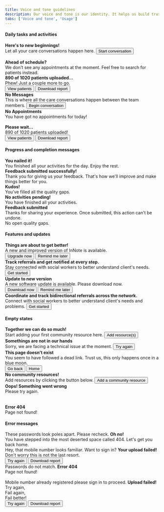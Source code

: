 ```yaml
---
title: Voice and tone guidelines
description: Our voice and tone is our identity. It helps us build trust, connection and a memorable image for our brand. Use it to make the content distinct, effective and consistent for all products and features.
tabs: ['Voice and tone', 'Usage']
---
```


#### Daily tasks and activities

<Rules>
  <DOs>
    <InlineMessage>
      <IconWrapper> 
        <b>Here's to new beginnings!</b>
      </IconWrapper>
      <div class='ml-7'>
        Let all your care conversations happen here.
        <Button class='mt-6' >Start conversation</Button>
      </div>
    </InlineMessage>
    <br/>
    <InlineMessage>
      <IconWrapper> 
        <b>Ahead of schedule? </b>
      </IconWrapper>
      <div class='ml-7 mb-0'>We don't see any appointments at the moment. Feel free to search for patients instead.</div>
    </InlineMessage>
    <InlineMessage>
      <IconWrapper> 
        <b>890 of 1020 patients uploaded...</b>
      </IconWrapper>
      <div class='ml-7'>
        Phew! Just a couple more to go.
        <div class='d-flex mt-6'>
          <Button>View patients</Button>
          <Button class='ml-4'>Download report</Button>
        </div>
      </div>
    </InlineMessage>
  </DOs>

  <DONTs>
    <InlineMessage>
      <IconWrapper iconType = 'error'>
        <b>No Messages</b>
      </IconWrapper>
      <div class='ml-7'>
        This is where all the care conversations happen between the team members.
        <Button class='mt-6'>Begin conversation</Button>
      </div>
    </InlineMessage>
    <InlineMessage>
      <IconWrapper iconType = 'error'>
        <b>No Appointments</b>
      </IconWrapper>
      <div class='ml-7'>You have got no appointments for today!</div>
    </InlineMessage>
    <br/>
    <InlineMessage>
      <IconWrapper iconType = 'error'> 
        <b>Please wait...</b>
      </IconWrapper>
      <div class='ml-7'>
        890 of 1020 patients uploaded!
        <div class='d-flex mt-6'>
          <Button>View patients</Button>
          <Button class='ml-4'>Download report</Button>
        </div>
      </div>
    </InlineMessage>
  </DONTs>
</Rules>

#### Progress and completion messages

<Rules>
  <DOs>
    <InlineMessage>
      <IconWrapper>
        <b>You nailed it!</b>
      </IconWrapper>
      <div class='ml-7'>
        You finished all your activities for the day. Enjoy the rest.
      </div>
    </InlineMessage>
    <InlineMessage>
      <IconWrapper>
        <b>Feedback submitted successfully!</b>
      </IconWrapper>
      <div class='ml-7'>
        Thank you for giving us your feedback. That's how we'll improve and make things better for you.
      </div>
    </InlineMessage>
    <InlineMessage>
      <IconWrapper>
        <b>Kudos! </b>
      </IconWrapper>
      <div class='ml-7'>
        You've filled all the quality gaps.
      </div>
    </InlineMessage>
  </DOs>

  <DONTs>
    <InlineMessage>
      <IconWrapper iconType = 'error'>
        <b>No activities pending!</b>
      </IconWrapper>
      <div class='ml-7'>
        You have finished all your activities. 
      </div>
    </InlineMessage>
    <InlineMessage>
      <IconWrapper iconType = 'error'>
        <b>Feedback submitted</b>
      </IconWrapper>
      <div class='ml-7'>
        Thanks for sharing your experience. Once submitted, this action can't be undone. 
      </div>
    </InlineMessage>
    <InlineMessage>
      <IconWrapper iconType = 'error'>
        No open quality gaps.
      </IconWrapper>
    </InlineMessage>
  </DONTs>
</Rules>

#### Features and updates

<Rules>
  <DOs>
    <InlineMessage>
      <IconWrapper> 
        <b>Things are about to get better! </b>
      </IconWrapper>
      <div class='ml-7'>
        A new and improved version of InNote is available. 
        <div class='d-flex mt-6'>
          <Button>Upgrade now</Button>
          <Button class='ml-4'>Remind me later</Button>
        </div>
      </div>
    </InlineMessage>
    <InlineMessage>
      <IconWrapper> 
        <b>Track referrals and get notified at every step.</b>
      </IconWrapper>
      <div class='ml-7'>
        Stay connected with social workers to better understand client's needs.
        <Button class='mt-6' >Get started</Button>
      </div>
    </InlineMessage>
  </DOs>

  <DONTs>
    <InlineMessage>
      <IconWrapper iconType = 'error'>
        <b>Update to new version</b>
      </IconWrapper>
      <div class='ml-7'>
        A new software update is available. Please download now.
        <div class='d-flex mt-6'>
          <Button>Download now</Button>
          <Button class='ml-4'>Remind me later</Button>
        </div>
      </div>
    </InlineMessage>
    <InlineMessage>
      <IconWrapper iconType = 'error'>
        <b>Coordinate and track bidirectional referrals across the network.</b>
      </IconWrapper>
      <div class='ml-7'>
        Connect with social workers to better understand client's needs and problems.
        <Button class='mt-6'>Get started</Button>
      </div>
    </InlineMessage>
  </DONTs>
</Rules>

#### Empty states

<Rules>
  <DOs>
    <InlineMessage>
      <IconWrapper>
        <b>Together we can do so much!</b>
      </IconWrapper>
      <div class='ml-7'>
        Start adding your first community resource here.
        <Button class='mt-6' >Add resource(s)</Button>
      </div>
    </InlineMessage>
    <InlineMessage>
      <IconWrapper>
        <b>Somethings are not in our hands</b>
      </IconWrapper>
      <div class='ml-7'>
        Sorry, we are facing a technical issue at the moment.
        <Button class='mt-6' >Try again</Button>
      </div>
    </InlineMessage>
    <InlineMessage>
      <IconWrapper> 
        <b>This page doesn't exist </b>
      </IconWrapper>
      <div class='ml-7'>
        You seem to have followed a dead link. Trust us, this only happens once in a blue moon.  
        <div class='d-flex mt-6'>
          <Button>Go back</Button>
          <Button class='ml-4'>Home</Button>
        </div>
      </div>
    </InlineMessage>
  </DOs>

  <DONTs>
    <InlineMessage>
      <IconWrapper iconType = 'error'> 
        <b>No community resources!</b>
      </IconWrapper>
      <div class='ml-7'>
        Add resources by clicking the button below.
        <Button class='mt-6'>Add a community resource</Button>
      </div>
    </InlineMessage>
    <InlineMessage>
      <IconWrapper iconType = 'error'>
        <b>Oops! Something went wrong</b>
      </IconWrapper>
      <div class='ml-7'>
        Please try again.
      </div>
    </InlineMessage>
    <br/> <br/>
    <InlineMessage>
      <IconWrapper iconType = 'error'> 
        <b>Error 404</b>
      </IconWrapper>
      <div class='ml-7'>
        Page not found!
      </div>
    </InlineMessage>
  </DONTs>
</Rules>

#### Error messages

<Rules>
  <DOs>
    <InlineMessage>
      <IconWrapper> 
        These passwords look poles apart. Please recheck.
      </IconWrapper>
    </InlineMessage>
    <InlineMessage>
      <IconWrapper>
        <b>Oh no!</b>
      </IconWrapper>
      <div class='ml-7'>
        You have stepped into the most deserted space called 404. Let's get you back home.
      </div>
    </InlineMessage>
    <InlineMessage>
      <IconWrapper> 
        Hey, that mobile number looks familiar. Want to sign in?
      </IconWrapper>
    </InlineMessage>
    <InlineMessage>
      <IconWrapper>
        <b>Your upload failed! </b>
      </IconWrapper>
      <div class='ml-7'>
        Don't worry this is not the last resort.
        <div class='d-flex mt-6'>
          <Button>Try again</Button>
          <Button class='ml-4'>Download report</Button>
        </div>
      </div>
    </InlineMessage>
  </DOs>

  <DONTs>
    <InlineMessage>
      <IconWrapper iconType = 'error'> 
        Passwords do not match.
      </IconWrapper>
    </InlineMessage>
    <InlineMessage>
      <IconWrapper iconType = 'error'> 
        <b>Error 404</b>
      </IconWrapper>
      <div class='ml-7'>Page not found!</div>
    </InlineMessage>
    <br/>
    <InlineMessage>
      <IconWrapper iconType = 'error'> 
        Mobile number already registered please sign in to proceed.
      </IconWrapper>
    </InlineMessage>
    <InlineMessage>
      <IconWrapper iconType = 'error'>
        <b>Upload failed!</b>
      </IconWrapper>
      <div class='ml-7'>
        Try again,<br/>
        Fail again,<br/>
        Fail better!
        <div class='d-flex mt-6'>
          <Button>Try again</Button>
          <Button class='ml-4'>Download report</Button>
        </div>
      </div>
    </InlineMessage>
  </DONTs>  
</Rules>
